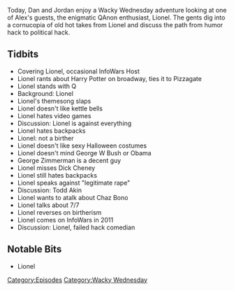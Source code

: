 {{Episode
    | title           = Lionel
    | caption         = [https://knowledgefight.libsyn.com/knowledge-fight-lionel Listen to this episode on Libsyn]
    | episodeNumber   = 247
    | length          = 01:44:32
    | airDate         = January 2, 2019
    | episodeType     = [[:Category:Wacky Wednesday|Wacky Wednesday]]
    | appearance      = [[Lionel]], [[George W Bush]], [[Obama]], [[George Zimmerman]], [[Dick Cheney]], [[Todd Akin]], [[Chaz Bono]]
    | previousEpisode = [[246: April 5-6, 2009]]
    | nextEpisode     = [[248: January 2, 2019]]
}}

{{Stub}}

Today, Dan and Jordan enjoy a Wacky Wednesday adventure looking at one of Alex's guests, the enigmatic QAnon enthusiast, Lionel. The gents dig into a cornucopia of old hot takes from Lionel and discuss the path from humor hack to political hack.

==Tidbits==

*Covering Lionel, occasional InfoWars Host
*Lionel rants about Harry Potter on broadway, ties it to Pizzagate
*Lionel stands with Q
*Background: Lionel
*Lionel's themesong slaps
*Lionel doesn't like kettle bells
*Lionel hates video games
*Discussion: Lionel is against everything
*Lionel hates backpacks
*Lionel: not a birther
*Lionel doesn't like sexy Halloween costumes
*Lionel doesn't mind George W Bush or Obama
*George Zimmerman is a decent guy
*Lionel misses Dick Cheney
*Lionel still hates backpacks
*Lionel speaks against "legitimate rape"
*Discussion: Todd Akin
*Lionel wants to atalk about Chaz Bono
*Lionel talks about 7/7
*Lionel reverses on birtherism
*Lionel comes on InfoWars in 2011
*Discussion: Lionel, failed hack comedian

==Notable Bits==

*Lionel

[[Category:Episodes]]
[[Category:Wacky Wednesday]]